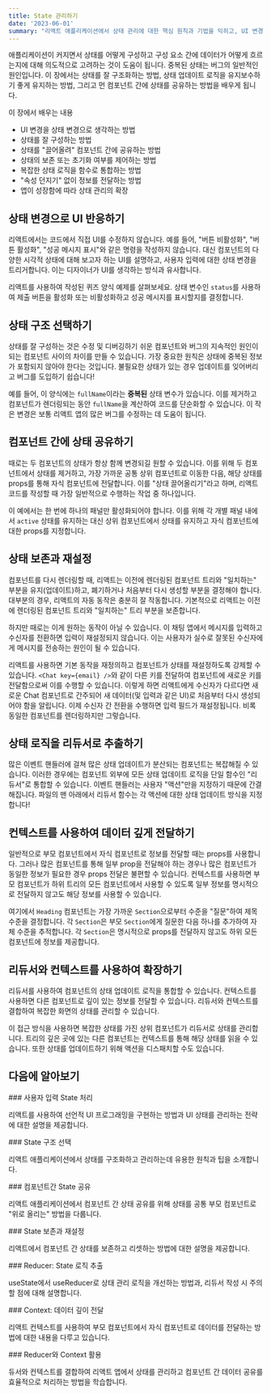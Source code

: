 ```yaml
---
title: State 관리하기
date: '2023-06-01'
summary: "리액트 애플리케이션에서 상태 관리에 대한 핵심 원칙과 기법을 익히고, UI 변경과 상태 업데이트를 효과적으로 다루는 방법을 배웁니다."
---
```



애플리케이션이 커지면서 상태를 어떻게 구성하고 구성 요소 간에 데이터가 어떻게 흐르는지에 대해 의도적으로 고려하는 것이 도움이 됩니다. 중복된 상태는 버그의 일반적인 원인입니다. 이 장에서는 상태를 잘 구조화하는 방법, 상태 업데이트 로직을 유지보수하기 좋게 유지하는 방법, 그리고 먼 컴포넌트 간에 상태를 공유하는 방법을 배우게 됩니다.

이 장에서 배우는 내용

- UI 변경을 상태 변경으로 생각하는 방법
- 상태를 잘 구성하는 방법
- 상태를 "끌어올려" 컴포넌트 간에 공유하는 방법
- 상태의 보존 또는 초기화 여부를 제어하는 방법
- 복잡한 상태 로직을 함수로 통합하는 방법
- "속성 던지기" 없이 정보를 전달하는 방법
- 앱이 성장함에 따라 상태 관리의 확장

## 상태 변경으로 UI 반응하기

리액트에서는 코드에서 직접 UI를 수정하지 않습니다. 예를 들어, "버튼 비활성화", "버튼 활성화", "성공 메시지 표시"와 같은 명령을 작성하지 않습니다. 대신 컴포넌트의 다양한 시각적 상태에 대해 보고자 하는 UI를 설명하고, 사용자 입력에 대한 상태 변경을 트리거합니다. 이는 디자이너가 UI를 생각하는 방식과 유사합니다.

리액트를 사용하여 작성된 퀴즈 양식 예제를 살펴보세요. 상태 변수인 `status`를 사용하여 제출 버튼을 활성화 또는 비활성화하고 성공 메시지를 표시할지를 결정합니다.

## 상태 구조 선택하기

상태를 잘 구성하는 것은 수정 및 디버깅하기 쉬운 컴포넌트와 버그의 지속적인 원인이 되는 컴포넌트 사이의 차이를 만들 수 있습니다. 가장 중요한 원칙은 상태에 중복된 정보가 포함되지 않아야 한다는 것입니다. 불필요한 상태가 있는 경우 업데이트를 잊어버리고 버그를 도입하기 쉽습니다!

예를 들어, 이 양식에는 `fullName`이라는 **중복된** 상태 변수가 있습니다.
이를 제거하고 컴포넌트가 렌더링되는 동안 `fullName`을 계산하여 코드를 단순화할 수 있습니다.
이 작은 변경은 보통 리액트 앱의 많은 버그를 수정하는 데 도움이 됩니다.


## 컴포넌트 간에 상태 공유하기

때로는 두 컴포넌트의 상태가 항상 함께 변경되길 원할 수 있습니다. 이를 위해 두 컴포넌트에서 상태를 제거하고, 가장 가까운 공통 상위 컴포넌트로 이동한 다음, 해당 상태를 props를 통해 자식 컴포넌트에 전달합니다. 이를 "상태 끌어올리기"라고 하며, 리액트 코드를 작성할 때 가장 일반적으로 수행하는 작업 중 하나입니다.

이 예에서는 한 번에 하나의 패널만 활성화되어야 합니다. 이를 위해 각 개별 패널 내에서 `active` 상태를 유지하는 대신 상위 컴포넌트에서 상태를 유지하고 자식 컴포넌트에 대한 props를 지정합니다.


## 상태 보존과 재설정

컴포넌트를 다시 렌더링할 때, 리액트는 이전에 렌더링된 컴포넌트 트리와 "일치하는" 부분을 유지(업데이트)하고, 폐기하거나 처음부터 다시 생성할 부분을 결정해야 합니다. 대부분의 경우, 리액트의 자동 동작은 충분히 잘 작동합니다. 기본적으로 리액트는 이전에 렌더링된 컴포넌트 트리와 "일치하는" 트리 부분을 보존합니다.

하지만 때로는 이게 원하는 동작이 아닐 수 있습니다. 이 채팅 앱에서 메시지를 입력하고 수신자를 전환하면 입력이 재설정되지 않습니다. 이는 사용자가 실수로 잘못된 수신자에게 메시지를 전송하는 원인이 될 수 있습니다.


리액트를 사용하면 기본 동작을 재정의하고 컴포넌트가 상태를 재설정하도록 강제할 수 있습니다. `<Chat key={email} />`와 같이 다른 키를 전달하여 컴포넌트에 새로운 키를 전달함으로써 이를 수행할 수 있습니다. 이렇게 하면 리액트에게 수신자가 다르다면 새로운 Chat 컴포넌트로 간주되어 새 데이터(및 입력과 같은 UI)로 처음부터 다시 생성되어야 함을 알립니다. 이제 수신자 간 전환을 수행하면 입력 필드가 재설정됩니다. 비록 동일한 컴포넌트를 렌더링하지만 그렇습니다.


## 상태 로직을 리듀서로 추출하기

많은 이벤트 핸들러에 걸쳐 많은 상태 업데이트가 분산되는 컴포넌트는 복잡해질 수 있습니다. 이러한 경우에는 컴포넌트 외부에 모든 상태 업데이트 로직을 단일 함수인 "리듀서"로 통합할 수 있습니다. 이벤트 핸들러는 사용자 "액션"만을 지정하기 때문에 간결해집니다. 파일의 맨 아래에서 리듀서 함수는 각 액션에 대한 상태 업데이트 방식을 지정합니다!

## 컨텍스트를 사용하여 데이터 깊게 전달하기

일반적으로 부모 컴포넌트에서 자식 컴포넌트로 정보를 전달할 때는 props를 사용합니다. 그러나 많은 컴포넌트를 통해 일부 prop을 전달해야 하는 경우나 많은 컴포넌트가 동일한 정보가 필요한 경우 props 전달은 불편할 수 있습니다. 컨텍스트를 사용하면 부모 컴포넌트가 하위 트리의 모든 컴포넌트에서 사용할 수 있도록 일부 정보를 명시적으로 전달하지 않고도 해당 정보를 사용할 수 있습니다.

여기에서 `Heading` 컴포넌트는 가장 가까운 `Section`으로부터 수준을 "질문"하여 제목 수준을 결정합니다. 각 `Section`은 부모 `Section`에게 질문한 다음 하나를 추가하여 자체 수준을 추적합니다. 각 `Section`은 명시적으로 props를 전달하지 않고도 하위 모든 컴포넌트에 정보를 제공합니다.


## 리듀서와 컨텍스트를 사용하여 확장하기

리듀서를 사용하여 컴포넌트의 상태 업데이트 로직을 통합할 수 있습니다. 컨텍스트를 사용하면 다른 컴포넌트로 깊이 있는 정보를 전달할 수 있습니다. 리듀서와 컨텍스트를 결합하여 복잡한 화면의 상태를 관리할 수 있습니다.

이 접근 방식을 사용하면 복잡한 상태를 가진 상위 컴포넌트가 리듀서로 상태를 관리합니다. 트리의 깊은 곳에 있는 다른 컴포넌트는 컨텍스트를 통해 해당 상태를 읽을 수 있습니다. 또한 상태를 업데이트하기 위해 액션을 디스패치할 수도 있습니다.


## 다음에 알아보기

<div className="grid grid-cols-1 sm:grid-cols-2 gap-4">

<Card href="/docs/react/managing-state/reacting-to-input-with-state">
### 사용자 입력 State 처리

리액트를 사용하여 선언적 UI 프로그래밍을 구현하는 방법과 UI 상태를 관리하는 전략에 대한 설명을 제공합니다.
</Card>

<Card href="/docs/react/managing-state/choosing-the-state-structure">
### State 구조 선택

리액트 애플리케이션에서 상태를 구조화하고 관리하는데 유용한 원칙과 팁을 소개합니다.
</Card>

<Card href="/docs/react/managing-state/sharing-state-between-components">
### 컴포넌트간 State 공유

리액트 애플리케이션에서 컴포넌트 간 상태 공유를 위해 상태를 공통 부모 컴포넌트로 "위로 올리는" 방법을 다룹니다.
</Card>

<Card href="/docs/react/managing-state/preserving-and-resetting-state">
### State 보존과 재설정

 리액트에서 컴포넌트 간 상태를 보존하고 리셋하는 방법에 대한 설명을 제공합니다.
</Card>

<Card href="/docs/react/managing-state/extracting-state-logic-into-a-reducer">
### Reducer: State 로직 추출

useState에서 useReducer로 상태 관리 로직을 개선하는 방법과, 리듀서 작성 시 주의할 점에 대해 설명합니다.
</Card>

<Card href="/docs/react/managing-state/passing-data-deeply-with-context">
### Context: 데이터 깊이 전달

 리액트 컨텍스트를 사용하여 부모 컴포넌트에서 자식 컴포넌트로 데이터를 전달하는 방법에 대한 내용을 다루고 있습니다.
</Card>

<Card href="/docs/react/managing-state/scaling-up-with-reducer-and-context">
### Reducer와 Context 활용

듀서와 컨텍스트를 결합하여 리액트 앱에서 상태를 관리하고 컴포넌트 간 데이터 공유를 효율적으로 처리하는 방법을 학습합니다.
</Card>

</div>
